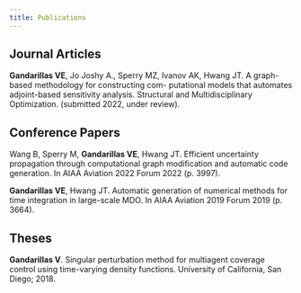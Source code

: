 ```yaml
---
title: Publications
---
```


## Journal Articles

**Gandarillas VE**, Jo Joshy A., Sperry MZ, Ivanov AK, Hwang JT. A
graph-based methodology for constructing com- putational models that
automates adjoint-based sensitivity analysis. Structural and
Multidisciplinary Optimization. (submitted 2022, under review).

## Conference Papers

Wang B, Sperry M, **Gandarillas VE**, Hwang JT. Efficient uncertainty
propagation through computational graph modification and automatic code
generation. In AIAA Aviation 2022 Forum 2022 (p. 3997).

**Gandarillas VE**, Hwang JT. Automatic generation of numerical methods for
time integration in large-scale MDO. In AIAA Aviation 2019 Forum 2019
(p. 3664).

## Theses

**Gandarillas V**. Singular perturbation method for multiagent coverage
control using time-varying density functions. University of California,
San Diego; 2018.
